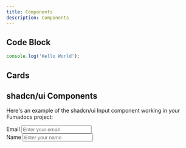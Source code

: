 ```yaml
---
title: Components
description: Components
---
```



## Code Block

```js
console.log('Hello World');
```

## Cards

<Cards>
  <Card title="Learn more about Next.js" href="https://nextjs.org/docs" />
  <Card title="Learn more about Fumadocs" href="https://fumadocs.dev" />
</Cards>

## shadcn/ui Components

Here's an example of the shadcn/ui Input component working in your Fumadocs project:

<div className="space-y-2 max-w-sm">
  <Label htmlFor="email">Email</Label>
  <Input id="email" type="email" placeholder="Enter your email" />
</div>

<div className="space-y-2 max-w-sm mt-4">
  <Label htmlFor="name">Name</Label>
  <Input id="name" type="text" placeholder="Enter your name" />
</div>

